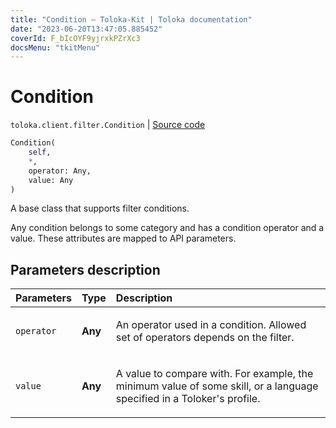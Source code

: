 ```yaml
---
title: "Condition — Toloka-Kit | Toloka documentation"
date: "2023-06-20T13:47:05.885452"
coverId: F_bIcOYF9yjrxkPZrXc3
docsMenu: "tkitMenu"
---
```


# Condition

`toloka.client.filter.Condition` | [Source code](https://github.com/Toloka/toloka-kit/blob/v1.2.0/src/client/filter.py#L146)

```python
Condition(
    self,
    *,
    operator: Any,
    value: Any
)
```

A base class that supports filter conditions.

Any condition belongs to some category and has a condition operator and a value. These attributes are mapped to API parameters.

## Parameters description

| Parameters | Type | Description |
| :----------| :----| :-----------|
`operator`|**Any**|<p>An operator used in a condition. Allowed set of operators depends on the filter.</p>
`value`|**Any**|<p>A value to compare with. For example, the minimum value of some skill, or a language specified in a Toloker's profile.</p>